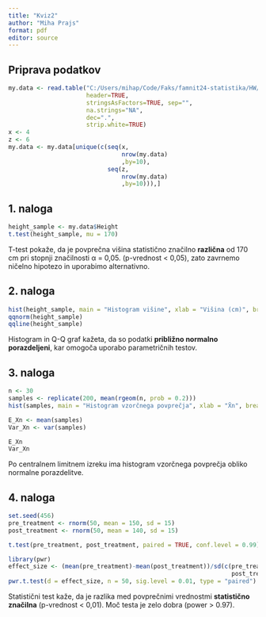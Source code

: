 ```yaml
---
title: "Kviz2"
author: "Miha Prajs"
format: pdf
editor: source
---
```


## Priprava podatkov
```r
my.data <- read.table("C:/Users/mihap/Code/Faks/famnit24-statistika/HW/Kvizi/Kviz2/data.txt", 
                      header=TRUE, 
                      stringsAsFactors=TRUE, sep="",
                      na.strings="NA",
                      dec=".",
                      strip.white=TRUE)
x <- 4
z <- 6
my.data <- my.data[unique(c(seq(x,
                                nrow(my.data)
                                ,by=10),
                            seq(z,
                                nrow(my.data)
                                ,by=10))),]
```

## 1. naloga

```r
height_sample <- my.data$Height
t.test(height_sample, mu = 170)
```
T-test pokaže, da je povprečna višina statistično značilno **različna** od 170 cm pri stopnji značilnosti α = 0,05. (p-vrednost < 0,05), zato zavrnemo ničelno hipotezo in uporabimo alternativno.

## 2. naloga
```r
hist(height_sample, main = "Histogram višine", xlab = "Višina (cm)", breaks = 10)
qqnorm(height_sample)
qqline(height_sample)
```
Histogram in Q-Q graf kažeta, da so podatki **približno normalno porazdeljeni**, kar omogoča uporabo parametričnih testov.

## 3. naloga
```r
n <- 30
samples <- replicate(200, mean(rgeom(n, prob = 0.2)))
hist(samples, main = "Histogram vzorčnega povprečja", xlab = "X̄n", breaks = 15)

E_Xn <- mean(samples)
Var_Xn <- var(samples)

E_Xn
Var_Xn
```
Po centralnem limitnem izreku ima histogram vzorčnega povprečja obliko normalne porazdelitve. 

## 4. naloga
```r
set.seed(456)
pre_treatment <- rnorm(50, mean = 150, sd = 15)
post_treatment <- rnorm(50, mean = 140, sd = 15)

t.test(pre_treatment, post_treatment, paired = TRUE, conf.level = 0.99)

library(pwr)
effect_size <- (mean(pre_treatment)-mean(post_treatment))/sd(c(pre_treatment,
                                                               post_treatment))
pwr.t.test(d = effect_size, n = 50, sig.level = 0.01, type = "paired")
```
Statistični test kaže, da je razlika med povprečnimi vrednostmi **statistično značilna** (p-vrednost < 0,01). Moč testa je zelo dobra (power > 0.97).



